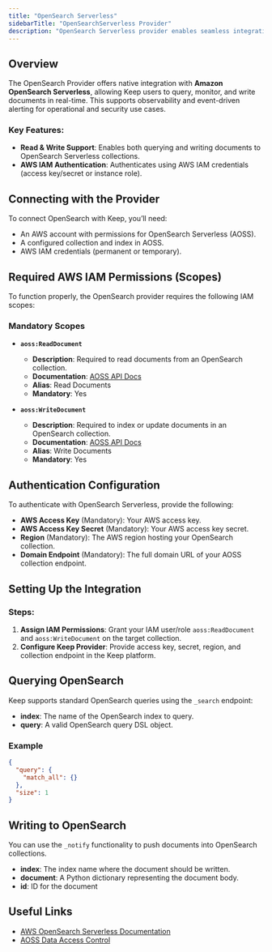 ```yaml
---
title: "OpenSearch Serverless"
sidebarTitle: "OpenSearchServerless Provider"
description: "OpenSearch Serverless provider enables seamless integration with AWS OpenSearch Serverless for document-level querying, alerting, and writing, directly into Keep."
---
```


## Overview

The OpenSearch Provider offers native integration with **Amazon OpenSearch Serverless**, allowing Keep users to query, monitor, and write documents in real-time. This supports observability and event-driven alerting for operational and security use cases.

### Key Features:

- **Read & Write Support**: Enables both querying and writing documents to OpenSearch Serverless collections.
- **AWS IAM Authentication**: Authenticates using AWS IAM credentials (access key/secret or instance role).

## Connecting with the Provider

To connect OpenSearch with Keep, you’ll need:

- An AWS account with permissions for OpenSearch Serverless (AOSS).
- A configured collection and index in AOSS.
- AWS IAM credentials (permanent or temporary).

## Required AWS IAM Permissions (Scopes)

To function properly, the OpenSearch provider requires the following IAM scopes:

### Mandatory Scopes

- **`aoss:ReadDocument`**
  - **Description**: Required to read documents from an OpenSearch collection.
  - **Documentation**: [AOSS API Docs](https://docs.aws.amazon.com/opensearch-service/latest/developerguide/serverless-genref.html#serverless-operations)
  - **Alias**: Read Documents
  - **Mandatory**: Yes

- **`aoss:WriteDocument`**
  - **Description**: Required to index or update documents in an OpenSearch collection.
  - **Documentation**: [AOSS API Docs](https://docs.aws.amazon.com/opensearch-service/latest/developerguide/serverless-genref.html#serverless-operations)
  - **Alias**: Write Documents
  - **Mandatory**: Yes


## Authentication Configuration

To authenticate with OpenSearch Serverless, provide the following:

- **AWS Access Key** (Mandatory): Your AWS access key.
- **AWS Access Key Secret** (Mandatory): Your AWS access key secret.
- **Region** (Mandatory): The AWS region hosting your OpenSearch collection.
- **Domain Endpoint** (Mandatory): The full domain URL of your AOSS collection endpoint.


## Setting Up the Integration
### Steps:

1. **Assign IAM Permissions**: Grant your IAM user/role `aoss:ReadDocument` and `aoss:WriteDocument` on the target collection.
2. **Configure Keep Provider**: Provide access key, secret, region, and collection endpoint in the Keep platform.

## Querying OpenSearch

Keep supports standard OpenSearch queries using the `_search` endpoint:
- **index**: The name of the OpenSearch index to query.
- **query**: A valid OpenSearch query DSL object.

### Example

```json
{
  "query": {
    "match_all": {}
  },
  "size": 1
}
```


## Writing to OpenSearch

You can use the `_notify` functionality to push documents into OpenSearch collections.
- **index**: The index name where the document should be written.
- **document**: A Python dictionary representing the document body.
- **id**: ID for the document


## Useful Links

- [AWS OpenSearch Serverless Documentation](https://docs.aws.amazon.com/opensearch-service/latest/developerguide/serverless.html)
- [AOSS Data Access Control](https://docs.aws.amazon.com/opensearch-service/latest/developerguide/serverless-data-access.html)

